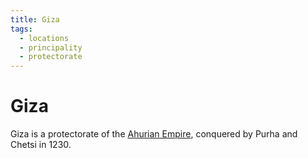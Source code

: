```yaml
---
title: Giza
tags:
  - locations
  - principality
  - protectorate
---
```


<Stub />

# Giza

Giza is a protectorate of the [Ahurian Empire](/locations/ahuria), conquered by Purha
and Chetsi in 1230.
